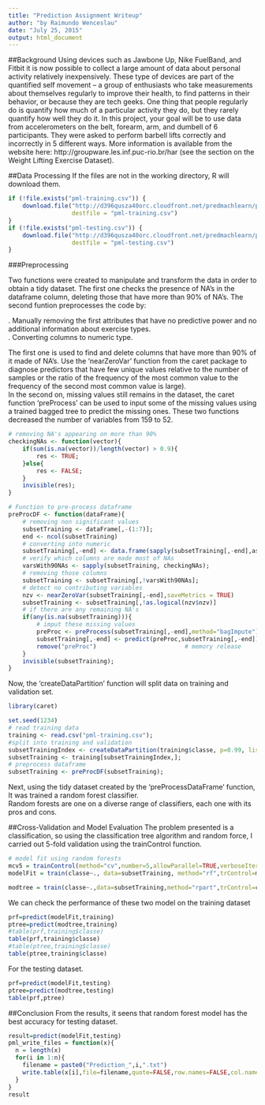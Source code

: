 ```yaml
---
title: "Prediction Assignment Writeup"
author: "by Raimundo Wenceslau"
date: "July 25, 2015"
output: html_document
---
```


##Background
Using devices such as Jawbone Up, Nike FuelBand, and Fitbit it is now possible to collect a large amount of data about personal activity relatively inexpensively. These type of devices are part of the quantified self movement – a group of enthusiasts who take measurements about themselves regularly to improve their health, to find patterns in their behavior, or because they are tech geeks. One thing that people regularly do is quantify how much of a particular activity they do, but they rarely quantify how well they do it. In this project, your goal will be to use data from accelerometers on the belt, forearm, arm, and dumbell of 6 participants. They were asked to perform barbell lifts correctly and incorrectly in 5 different ways. More information is available from the website here: http://groupware.les.inf.puc-rio.br/har (see the section on the Weight Lifting Exercise Dataset).

##Data Processing
If the files are not in the working directory, R will download them.

```r
if (!file.exists("pml-training.csv")) {
    download.file("http://d396qusza40orc.cloudfront.net/predmachlearn/pml-training.csv", 
                  destfile = "pml-training.csv")
}
if (!file.exists("pml-testing.csv")) {
    download.file("http://d396qusza40orc.cloudfront.net/predmachlearn/pml-testing.csv", 
                  destfile = "pml-testing.csv")
}
```

###Preprocessing

Two functions were created to manipulate and transform the data in order to obtain a tidy dataset. 
The first one checks the presence of NA’s in the dataframe column, deleting those that have more than 90% of NA’s.
The second funtion preprocesses the code by:

. Manually removing the first attributes that have no predictive power and no additional information about exercise types.  
. Converting columns to numeric type. 

The first one is used to find and delete columns that have more than 90% of it made of NA’s. 
Use the ‘nearZeroVar’ function from the caret package to diagnose predictors that have few unique values relative to the number of samples 
or the ratio of the frequency of the most common value to the frequency of the second most common value is large).  
In the second on, missing values still remains in the dataset, the caret function ‘preProcess’ can be used to input some of the missing values using a trained 
bagged tree to predict the missing ones. These two functions decreased the number of variables from 159 to 52.

```r
# removing NA's appearing on more than 90% 
checkingNAs <- function(vector){
    if(sum(is.na(vector))/length(vector) > 0.9){
        res <- TRUE;
    }else{
        res <- FALSE;
    }
    invisible(res);
}

# Function to pre-process dataframe
preProcDF <- function(dataFrame){   
    # removing non significant values
    subsetTraining <- dataFrame[,-(1:7)]; 
    end <- ncol(subsetTraining)
    # converting into numeric
    subsetTraining[,-end] <- data.frame(sapply(subsetTraining[,-end],as.numeric))
    # verify which columns are made most of NAs
    varsWith90NAs <- sapply(subsetTraining, checkingNAs);
    # removing those columns
    subsetTraining <- subsetTraining[,!varsWith90NAs];
    # detect no contributing variables
    nzv <- nearZeroVar(subsetTraining[,-end],saveMetrics = TRUE)
    subsetTraining <- subsetTraining[,!as.logical(nzv$nzv)]
    # if there are any remaining NA's
    if(any(is.na(subsetTraining))){               
        # imput these missing values
        preProc <- preProcess(subsetTraining[,-end],method="bagImpute")
        subsetTraining[,-end] <- predict(preProc,subsetTraining[,-end])
        remove("preProc")                         # memory release    
    }    
    invisible(subsetTraining);
}
```

Now, the ‘createDataPartition’ function will split data on training and validation set.

```r
library(caret)
```

```r
set.seed(1234)
# read training data
training <- read.csv("pml-training.csv");
#split into training and validation
subsetTrainingIndex <- createDataPartition(training$classe, p=0.99, list = FALSE);
subsetTraining <- training[subsetTrainingIndex,];
# preprocess dataframe
subsetTraining <- preProcDF(subsetTraining);
```

Next, using the tidy dataset created by the ‘preProcessDataFrame’ function, It was trained a random forest classifier.  
Random forests are one on a diverse range of classifiers, each one with its pros and cons.  

##Cross-Validation and Model Evaluation
The problem presented is a classification, so using the classification tree algorithm and random force, I carried out 5-fold validation using the trainControl function.

```r
# model fit using random forests
mcv5 = trainControl(method="cv",number=5,allowParallel=TRUE,verboseIter=TRUE)
modelFit = train(classe~., data=subsetTraining, method="rf",trControl=mcv5)
```

```r
modtree = train(classe~.,data=subsetTraining,method="rpart",trControl=cv3)
```

We can check the performance of these two model on the training dataset

```r
prf=predict(modelFit,training)
ptree=predict(modtree,training)
#table(prf,training$classe)
table(prf,training$classe)
#table(ptree,training$classe)
table(ptree,training$classe)
```

For the testing dataset.  
```r
prf=predict(modelFit,testing)
ptree=predict(modtree,testing)
table(prf,ptree)
```

##Conclusion
From the results, it seens that random forest model has the best accuracy for testing dataset.  

```r
result=predict(modelFit,testing)
pml_write_files = function(x){
  n = length(x)
  for(i in 1:n){
    filename = paste0("Prediction_",i,".txt")
    write.table(x[i],file=filename,quote=FALSE,row.names=FALSE,col.names=FALSE)
  }
}
result
```
